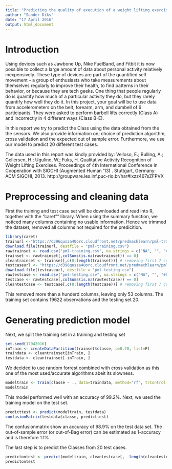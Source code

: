 ```yaml
---
title: "Predicting the quality of execution of a weight lifting exercise"
author: "Sander Diks"
date: "17 April 2016"
output: html_document
---
```


# Introduction

Using devices such as Jawbone Up, Nike FuelBand, and Fitbit it is now possible to collect a large amount of data about personal activity relatively inexpensively. These type of devices are part of the quantified self movement – a group of enthusiasts who take measurements about themselves regularly to improve their health, to find patterns in their behavior, or because they are tech geeks. One thing that people regularly do is quantify how much of a particular activity they do, but they rarely quantify how well they do it. In this project, your goal will be to use data from accelerometers on the belt, forearm, arm, and dumbell of 6 participants. They were asked to perform barbell lifts correctly (Class A) and incorrectly in 4 different ways (Class B-E).

In this report we try to predict the Class using the data obtained from the the sensors. We also provide information on; choice of prediction algorithm, cross validation and the expected out of sample error. Furthermore, we use our model to predict 20 different test cases.

The data used in this report was kindly provided by:
Velloso, E.; Bulling, A.; Gellersen, H.; Ugulino, W.; Fuks, H. Qualitative Activity Recognition of Weight Lifting Exercises. Proceedings of 4th International Conference in Cooperation with SIGCHI (Augmented Human '13) . Stuttgart, Germany: ACM SIGCHI, 2013. http://groupware.les.inf.puc-rio.br/har#ixzz467sZFPVX

# Preprocessing and cleaning data

First the training and test case set will be downloaded and read into R, together with the "caret"" library. When using the summary function, we noticed many columns containing no usable information. Hence we trimmed the dataset, removed all columns not required for the predicition.
```r
library(caret)
trainurl <-"https://d396qusza40orc.cloudfront.net/predmachlearn/pml-training.csv"
download.file(trainurl, destfile = "pml-training.csv")
rawtrainset <- read.csv("pml-training.csv", na.strings = c("NA", "", "#DIV/0!"))
trainset <- rawtrainset[,colSums(is.na(rawtrainset)) == 0]
cleantrainset <- trainset[,c(8:length(trainset))] # removing first 7 columns
testcaseurl <- "https://d396qusza40orc.cloudfront.net/predmachlearn/pml-testing.csv"
download.file(testcaseurl, destfile = "pml-testing.csv")
rawtestcase <- read.csv("pml-testing.csv", na.strings = c("NA", "", "#DIV/0!"))
testcase <- rawtestcase[,colSums(is.na(rawtestcase)) == 0]
cleantestcase <- testcase[,c(8:length(testcase))] # removing first 7 columns
```
This removed more than a hunderd columns, leaving only 53 columns. The training set contains 19622 observations and the testing set 20.

# Generating prediction model

Next, we split the training set in a training and testing set
```r
set.seed(17042016)
inTrain <- createDataPartition(trainset$classe, p=0.70, list=F)
traindata <- cleantrainset[inTrain, ]
testdata <- cleantrainset[-inTrain, ]
```
We decided to use random forrest combined with cross validation as this one of the most used/accurate algorithms abeit its slowness.
```r
modeltrain <- train(classe ~ ., data=traindata, method="rf", trControl = trainControl(method = "cv", 5), ntree = 200)  #using 5 fold-cross validation and number of trees of 200 due to time constrains.
modeltrain
```
This model performed well with an accuracy of 99.2%. Next, we used the training model on the test set.
```r
predicttest <- predict(modeltrain, testdata)
confusionMatrix(testdata$classe, predicttest)
```
The confusionmatrix show an accuracy of 98.9% on the test data set. The out-of-sample error (or out-of-Bag error) can be estimated as 1-accuracy and is therefore 1.1% 

The last step is to predict the Classes from 20 test cases.
```r
predictontest <- predict(modeltrain, cleantestcase[, -length(cleantestcase)]) # remove last column for prediction
predictontest
```

